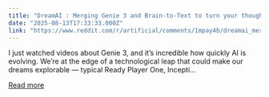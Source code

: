 ```yaml
---
title: "DreamAI : Merging Genie 3 and Brain-to-Text to turn your thoughts into immersive worlds"
date: "2025-08-13T17:33:33.000Z"
link: "https://www.reddit.com/r/artificial/comments/1mpay4b/dreamai_merging_genie_3_and_braintotext_to_turn/"
---
```


I just watched videos about Genie 3, and it’s incredible how quickly AI is evolving. We’re at the edge of a technological leap that could make our dreams explorable — typical Ready Player One, Incepti...

[Read more](https://www.reddit.com/r/artificial/comments/1mpay4b/dreamai_merging_genie_3_and_braintotext_to_turn/)
